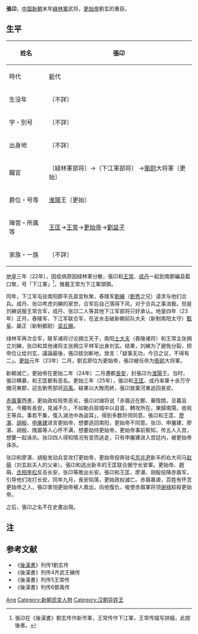 '''張卬'''，[[中国|中国]][[新朝|新朝]]末年[[綠林軍|綠林軍]]武将，[[更始帝|更始帝]]劉玄的重臣。

== 生平 ==
{| class="wikitable" style="float:right; font-size:smaller"
|-
! 姓名
| 張卬 
|-
! 時代
| [[新朝|新]]代 
|-
! 生没年
| 〔不詳〕
|-
! 字・別号
| 〔不詳〕
|-
! 出身地
| 〔不詳〕
|-
! 職官
| 〔緑林軍部将〕→〔下江軍部将〕
→[[衛尉|衛尉]]大将軍〔更始〕
|-
! 爵位・号等
| [[淮陽|淮陽]]王〔更始〕 
|-
! 陣营・所属等
| [[王匡_(更始)|王匡]]→[[王常_(东汉)|王常]]→[[更始帝|更始帝]]→[[劉盆子|劉盆子]]
|-
! 家族・一族
| 〔不詳〕
|}
[[地皇_(年號)|地皇]]三年（22年），因疫病原因緑林軍分散，張卬和[[王常_(东汉)|王常]]、[[成丹|成丹]]一起到南郡編县藍口聚，号「下江軍」<ref>張卬在《後漢書》劉玄传作新市軍，王常传作下江軍，王常传描写詳細，此按後者。</ref>，推戴王常为下江軍頭領。

同年，下江军屯驻南阳郡平氏县宜秋聚，舂陵军[[劉縯|劉縯]]（[[汉光武帝|劉秀]]之兄）请求与他们合兵。成丹、张卬考虑刘縯的家世，合军后自己落得下风，对于合兵之事消极。但是刘縯说服王常合军，成丹、张卬二人等其他下江军部将只好承认。地皇四年（23年）正月，舂陵军、下江军联合军，在泚水击破新朝前队大夫（新制南阳太守）[[甄阜|甄阜]]、屬正（新制都尉）[[梁丘賜|梁丘賜]]。

绿林军再次合军，联军诸将讨论拥立天子，南阳[[士大夫|士大夫]]（舂陵诸将）和王常主张拥立刘縯，张卬和其他诸将主张拥立平林军出身刘玄。结果，刘縯为了避免分裂，把帝位让给刘玄，議論最後，張卬拔剑斬地，放言：「疑事无功，今日之议，不得有二」。[[更始_(更始帝)|更始]]元年（23年）二月，劉玄即位为更始帝，張卬被任命为[[衛尉|衛尉]]大将軍。

新朝滅亡，更始帝在更始二年（24年）二月遷都[[長安|長安]]，封張卬为[[淮陽|淮陽]]王。当时，張卬横暴，和王匡都有恶名。更始三年（25年），張卬和[[王匡_(更始)|王匡]]、成丹率軍十余万守備河東郡，迎击劉秀部将[[邓禹|邓禹]]。結果以大敗而終，張卬放棄河東逃回長安。

[[赤眉軍|赤眉軍]]西進，更始政权局势恶劣，張卬对諸将说「赤眉近在鄭、華陰間，旦暮且至。今獨有長安，見滅不久，不如勒兵掠城中以自富，轉攻所在，東歸南陽，收宛王等兵。事若不集，復入湖池中為盜耳」，得到多数将领同意。張卬和王匡、[[廖湛|廖湛]]、[[胡殷|胡殷]]、[[申屠建|申屠建]]进言更始帝，想要逃回南阳，更始帝不同意。张卬、申屠建、廖湛、胡殷、隗嚣等人心怀不满，想要劫持更始帝，更始帝事前察知，传五人入宫，想要一起诛杀。张卬四人得知情况有变而逃走，只有申屠建进入宫廷内，被更始帝诛杀。

张卬和廖湛、胡殷发动兵变攻打更始帝，更始帝投奔驻屯[[京兆尹|京兆尹]]新丰的右大司马[[赵萌|赵萌]]（刘玄赵夫人的父亲）。張卬和逃出新丰的王匡联合据守长安軍。更始帝、趙萌、[[丞相|丞相]][[李松_(漢朝)|李松]]反击长安，张卬等敗出长安。張卬和王匡、廖湛、胡殷投降赤眉军，引导他们攻打长安。同年九月，長安陷落，更始政权滅亡。赤眉暴虐，百姓有怀念更始帝之人，張卬害怕更始帝被人救出，向他復仇，唆使赤眉軍将领[[谢禄|谢禄]]絞殺更始帝。

之后，張卬之名不在史書出現。

== 注 ==
{{reflist}}

== 参考文献 ==
*《[[後漢書|後漢書]]》列传1劉玄传
*《後漢書》列传4齐武王縯传
*《後漢書》列传5王常传
*《後漢書》列传6鄧禹传

{{Authority control}}
{{DEFAULTSORT:Zhang张}}
[[Category:张姓|Ang]]
[[Category:新朝民变人物|Category:新朝民变人物]]
[[Category:汉朝异姓王|Category:汉朝异姓王]]